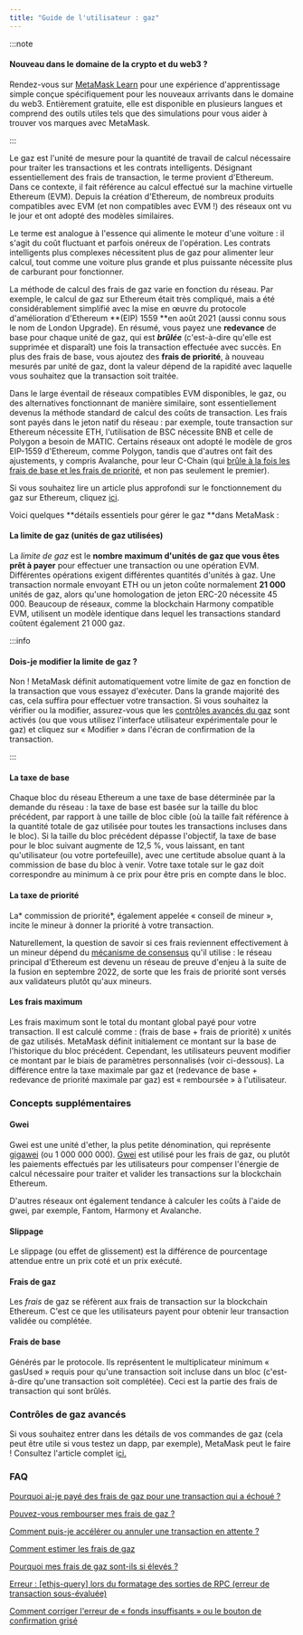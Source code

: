 ```yaml
---
title: "Guide de l'utilisateur : gaz"
---
```


:::note

#### Nouveau dans le domaine de la crypto et du web3 ?

Rendez-vous sur [MetaMask Learn](https://learn.metamask.io/) pour une expérience d'apprentissage simple conçue spécifiquement pour les nouveaux arrivants dans le domaine du web3. Entièrement gratuite, elle est disponible en plusieurs langues et comprend des outils utiles tels que des simulations pour vous aider à trouver vos marques avec MetaMask.

:::

Le gaz est l'unité de mesure pour la quantité de travail de calcul nécessaire pour traiter les transactions et les contrats intelligents. Désignant essentiellement des frais de transaction, le terme provient d'Ethereum. Dans ce contexte, il fait référence au calcul effectué sur la machine virtuelle Ethereum (EVM). Depuis la création d'Ethereum, de nombreux produits compatibles avec EVM (et non compatibles avec EVM !) des réseaux ont vu le jour et ont adopté des modèles similaires.

Le terme est analogue à l'essence qui alimente le moteur d'une voiture : il s'agit du coût fluctuant et parfois onéreux de l'opération. Les contrats intelligents plus complexes nécessitent plus de gaz pour alimenter leur calcul, tout comme une voiture plus grande et plus puissante nécessite plus de carburant pour fonctionner.

La méthode de calcul des frais de gaz varie en fonction du réseau. Par exemple, le calcul de gaz sur Ethereum était très compliqué, mais a été considérablement simplifié avec la mise en œuvre du protocole d'amélioration d'Ethereum **(EIP) 1559 **en août 2021 (aussi connu sous le nom de London Upgrade). En résumé, vous payez une **redevance** de base pour chaque unité de gaz, qui est **_brûlée_** (c'est-à-dire qu'elle est supprimée et disparaît) une fois la transaction effectuée avec succès. En plus des frais de base, vous ajoutez des **frais de priorité**, à nouveau mesurés par unité de gaz, dont la valeur dépend de la rapidité avec laquelle vous souhaitez que la transaction soit traitée.

Dans le large éventail de réseaux compatibles EVM disponibles, le gaz, ou des alternatives fonctionnant de manière similaire, sont essentiellement devenus la méthode standard de calcul des coûts de transaction. Les frais sont payés dans le jeton natif du réseau : par exemple, toute transaction sur Ethereum nécessite ETH, l'utilisation de BSC nécessite BNB et celle de Polygon a besoin de MATIC. Certains réseaux ont adopté le modèle de gros EIP-1559 d'Ethereum, comme Polygon, tandis que d'autres ont fait des ajustements, y compris Avalanche, pour leur C-Chain (qui [brûle à la fois les frais de base et les frais de priorité](https://docs.avax.network/learn/platform-overview/transaction-fees/#c-chain-fees), et non pas seulement le premier).

Si vous souhaitez lire un article plus approfondi sur le fonctionnement du gaz sur Ethereum, cliquez [ici](https://ethereum.org/en/developers/docs/gas/).

Voici quelques **détails essentiels pour gérer le gaz **dans MetaMask :

#### **La limite de gaz (unités de gaz utilisées)**

La _limite de gaz_ est le **nombre maximum d'unités de gaz que vous êtes prêt à payer** pour effectuer une transaction ou une opération EVM. Différentes opérations exigent différentes quantités d'unités à gaz. Une transaction normale envoyant ETH ou un jeton coûte normalement **21 000** unités de gaz, alors qu'une homologation de jeton ERC-20 nécessite 45 000. Beaucoup de réseaux, comme la blockchain Harmony compatible EVM, utilisent un modèle identique dans lequel les transactions standard coûtent également 21 000 gaz.

:::info

#### Dois-je modifier la limite de gaz ?

Non ! MetaMask définit automatiquement votre limite de gaz en fonction de la transaction que vous essayez d'exécuter. Dans la grande majorité des cas, cela suffira pour effectuer votre transaction. Si vous souhaitez la vérifier ou la modifier, assurez-vous que les [contrôles avancés du gaz](https://metamask.zendesk.com/hc/en-us/articles/360022895972) sont activés (ou que vous utilisez l'interface utilisateur expérimentale pour le gaz) et cliquez sur « Modifier » dans l'écran de confirmation de la transaction.

:::

#### **La taxe de base**

Chaque bloc du réseau Ethereum a une taxe de base déterminée par la demande du réseau : la taxe de base est basée sur la taille du bloc précédent, par rapport à une taille de bloc cible (où la taille fait référence à la quantité totale de gaz utilisée pour toutes les transactions incluses dans le bloc). Si la taille du bloc précédent dépasse l'objectif, la taxe de base pour le bloc suivant augmente de 12,5 %, vous laissant, en tant qu'utilisateur (ou votre portefeuille), avec une certitude absolue quant à la commission de base du bloc à venir. Votre taxe totale sur le gaz doit correspondre au minimum à ce prix pour être pris en compte dans le bloc.

#### **La taxe de priorité**

La* commission de priorité*, également appelée « conseil de mineur », incite le mineur à donner la priorité à votre transaction.

Naturellement, la question de savoir si ces frais reviennent effectivement à un mineur dépend du [mécanisme de consensus](https://metamask.zendesk.com/hc/en-us/articles/360015489611-Learn-the-basics-of-blockchains-and-Ethereum-miners-and-validators-gas-cryptocurrencies-and-NFTs-block-explorer-networks-etc-) qu'il utilise : le réseau principal d'Ethereum est devenu un réseau de preuve d'enjeu à la suite de la fusion en septembre 2022, de sorte que les frais de priorité sont versés aux validateurs plutôt qu'aux mineurs.

#### **Les frais maximum**

Les frais maximum sont le total du montant global payé pour votre transaction. Il est calculé comme : (frais de base + frais de priorité) x unités de gaz utilisés. MetaMask définit initialement ce montant sur la base de l'historique du bloc précédent. Cependant, les utilisateurs peuvent modifier ce montant par le biais de paramètres personnalisés (voir ci-dessous). La différence entre la taxe maximale par gaz et (redevance de base + redevance de priorité maximale par gaz) est « remboursée » à l'utilisateur.

### **Concepts supplémentaires**

#### **Gwei**

Gwei est une unité d'ether, la plus petite dénomination, qui représente [gigawei](https://ethgasstation.info/blog/gwei/) (ou 1 000 000 000). [Gwei](https://www.investopedia.com/terms/g/gwei-ethereum.asp) est utilisé pour les frais de gaz, ou plutôt les paiements effectués par les utilisateurs pour compenser l'énergie de calcul nécessaire pour traiter et valider les transactions sur la blockchain Ethereum.

D'autres réseaux ont également tendance à calculer les coûts à l'aide de gwei, par exemple, Fantom, Harmony et Avalanche.

#### **Slippage**

Le slippage (ou effet de glissement) est la différence de pourcentage attendue entre un prix coté et un prix exécuté.

#### **Frais de gaz**

Les _frais_ de gaz se réfèrent aux frais de transaction sur la blockchain Ethereum. C'est ce que les utilisateurs payent pour obtenir leur transaction validée ou complétée.

#### **Frais de base**

Générés par le protocole. Ils représentent le multiplicateur minimum « gasUsed » requis pour qu'une transaction soit incluse dans un bloc (c'est-à-dire qu'une transaction soit complétée). Ceci est la partie des frais de transaction qui sont brûlés.

### **Contrôles de gaz avancés**

Si vous souhaitez entrer dans les détails de vos commandes de gaz (cela peut être utile si vous testez un dapp, par exemple), MetaMask peut le faire ! Consultez l'article complet i[ci.](https://metamask.zendesk.com/hc/en-us/articles/360022895972)

### **FAQ**

[Pourquoi ai-je payé des frais de gaz pour une transaction qui a échoué ?](https://metamask.zendesk.com/hc/en-us/articles/360045439051)

[Pouvez-vous rembourser mes frais de gaz ?](https://metamask.zendesk.com/hc/en-us/articles/360058370012)

[Comment puis-je accélérer ou annuler une transaction en attente ?](https://metamask.zendesk.com/hc/en-us/articles/360015489251)

[Comment estimer les frais de gaz](https://metamask.zendesk.com/hc/en-us/articles/360059562111)

[Pourquoi mes frais de gaz sont-ils si élevés ?](https://metamask.zendesk.com/hc/en-us/articles/360058751211-Why-my-gas-fees-are-so-high-)

[Erreur : [ethjs-query] lors du formatage des sorties de RPC (erreur de transaction sous-évaluée)](https://metamask.zendesk.com/hc/en-us/articles/4402538041869)

[Comment corriger l'erreur de « fonds insuffisants » ou le bouton de confirmation grisé](https://metamask.zendesk.com/hc/en-us/articles/360044703372)
